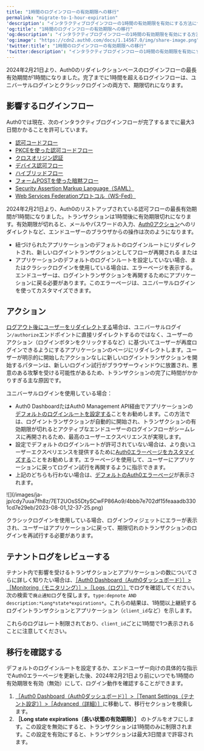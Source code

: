 ```yaml
---
title: "1時間のログインフローの有効期限への移行"
permalink: "migrate-to-1-hour-expiration"
'description': "インタラクティブログインフローの1時間の有効期限を有効にする方法について説明します。"
'og:title': "1時間のログインフローの有効期限への移行"
'og:description': "インタラクティブログインフローの1時間の有効期限を有効にする方法について説明します。"
'og:image': "https://cdn2.auth0.com/docs/1.14567.0/img/share-image.png"
'twitter:title': "1時間のログインフローの有効期限への移行"
'twitter:description': "インタラクティブログインフローの1時間の有効期限を有効にする方法について説明します。"
---
```


2024年2月21日より、Auth0のリダイレクションベースのログインフローの最長有効期間が1時間になりました。完了までに1時間を超えるログインフローは、ユニバーサルログインとクラシックログインの両方で、期限切れになります。

## 影響するログインフロー

Auth0では現在、次のインタラクティブログインフローが完了するまでに最大3日間かかることを許可しています。

* [認可コードフロー](/ja-jp/get-started/authentication-and-authorization-flow/authorization-code-flow)
* [PKCEを使った認可コードフロー](/ja-jp/get-started/authentication-and-authorization-flow/authorization-code-flow-with-pkce)
* [クロスオリジン認証](/ja-jp/authenticate/login/cross-origin-authentication)
* [デバイス認可フロー](/ja-jp/get-started/authentication-and-authorization-flow/device-authorization-flow)
* [ハイブリッドフロー](/ja-jp/get-started/authentication-and-authorization-flow/hybrid-flow)
* [フォームPOSTを使った暗黙フロー](/ja-jp/get-started/authentication-and-authorization-flow/implicit-flow-with-form-post)
* [Security Assertion Markup Language（SAML）](/ja-jp/authenticate/protocols/saml)
* [Web Services Federationプロトコル（WS-Fed）](/ja-jp/authenticate/protocols/ws-fed-protocol)

2024年2月21日より、Auth0のリストアップされている認可フローの最長有効期間が1時間になりました。トランザクションは1時間後に有効期限切れになります。有効期限が切れると、メールやパスワードの入力、[Auth0アクション](/ja-jp/customize/actions)へのリダイレクトなど、エンドユーザーのブラウザからの操作は次のようになります。

* 紐づけられたアプリケーションのデフォルトのログインルートにリダイレクトされ、新しいログイントランザクションとしてフローが再開される
  または
* アプリケーションのデフォルトのログインルートを設定していない場合、またはクラシックログインを使用している場合は、エラーページを表示する。エンドユーザーは、ログイントランザクションを再開するためにアプリケーションに戻る必要があります。このエラーページは、ユニバーサルログインを使ってカスタマイズできます。

## アクション

[ログアウト後にユーザーをリダイレクトする](/ja-jp/customize/actions/explore-triggers/signup-and-login-triggers/login-trigger/redirect-with-actions)場合は、ユニバーサルログイン`/authorize`エンドポイントに直接リダイレクトするのではなく、ユーザーのアクション（ログインボタンをクリックするなど）に基づいてユーザーが再度ログインできるようにするアプリケーションのページにリダイレクトします。ユーザーが明示的に開始したアクションなしに新しいログイントランザクションを開始するパターンは、新しいログイン試行がブラウザーウィンドウに放置され、悪意のある攻撃を受ける可能性があるため、トランザクションの完了に時間がかかりすぎる主な原因です。

ユニバーサルログインを使用している場合：

* <Tooltip data-tooltip-id="react-containers-DefinitionTooltip-0" href="/ja-jp/glossary?term=auth0-dashboard" tip="Auth0 Dashboard: サービスを構成するためのAuth0の主製品。" cta="用語集の表示">Auth0 Dashboard</Tooltip>たはAuth0 <Tooltip data-tooltip-id="react-containers-DefinitionTooltip-0" href="/ja-jp/glossary?term=management-api" tip="Management API: 顧客が管理タスクを実行できるようにするための製品。" cta="用語集の表示">Management API</Tooltip>経由でアプリケーションの[デフォルトのログインルートを設定する](https://auth0.com/docs/authenticate/login/auth0-universal-login/configure-default-login-routes)ことをお勧めします。この方法では、ログイントランザクションが自動的に開始され、トランザクションの有効期限が切れるとアクティブなエンドユーザーのログインフローがシームレスに再開されるため、最高のユーザーエクスペリエンスが実現します。
* 設定でデフォルトのログインルートが許可されていない場合は、より良いユーザーエクスペリエンスを提供するために[Auth0エラーページをカスタマイズする](https://auth0.com/docs/customize/universal-login-pages/custom-error-pages)ことをお勧めします。エラーページを使用して、ユーザーにアプリケーションに戻ってログイン試行を再開するように指示できます。
* 上記のどちらも行わない場合は、[デフォルトのAuth0エラーページ](https://auth0.com/docs/authenticate/login/auth0-universal-login/error-pages)が表示されます。

<Frame>![](/images/ja-jp/cdy7uua7fh8z/7ET2UOsS5DtySCwFP86Ao9/4bbb7e702df15feaaadb3301cd7e29eb/2023-08-01_12-37-25.png)</Frame>

クラシックログインを使用している場合、ログインウィジェットにエラーが表示され、ユーザーはアプリケーションに戻って、期限切れのトランザクションのログインを再試行する必要があります。

## テナントログをレビューする

テナント内で影響を受けるトランザクションとアプリケーションの数についてさらに詳しく知りたい場合は、[［Auth0 Dashboard（Auth0ダッシュボード）］>［Monitoring（モニタリング）］>［Logs（ログ）］](https://manage.auth0.com/#/monitoring/logs)でログを確認してください。次の検索で`廃止通知`ログを探します。`type:depnote AND description:*Long*state*expirations*`。これらの結果は、1時間以上継続するログイントランザクションとアプリケーション（`client_id`など）を示します。

これらのログはレート制限されており、`client_id`ごとに1時間で1つ表示されることに注意してください。

## 移行を確認する

デフォルトのログインルートを設定するか、エンドユーザー向けの具体的な指示でAuth0エラーページを更新した後、2024年2月21日より前にいつでも1時間の有効期限を有効（無効）にして、ログイン動作を確認することができます。

1. [［Auth0 Dashboard（Auth0ダッシュボード）］>［Tenant Settings（テナント設定）］>［Advanced（詳細）］](https://manage.auth0.com/#/tenant/advanced)に移動して、移行セクションを検索します。
2. **［Long state expirations（長い状態の有効期限）］** のトグルをオフにします。この設定を無効にすると、トランザクションは1時間のみに制限されます。この設定を有効にすると、トランザクションは最大3日間まで許容されます。